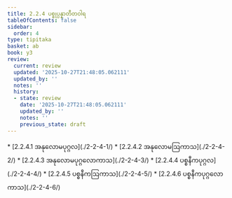 ```yaml
---
title: 2.2.4 ပစ္စုပ္ပန္နာတီတဝါရ
tableOfContents: false
sidebar:
  order: 4
type: tipitaka
basket: ab
book: y3
review:
  current: review
  updated: '2025-10-27T21:48:05.062111'
  updated_by: ''
  notes: ''
  history:
  - state: review
    date: '2025-10-27T21:48:05.062111'
    updated_by: ''
    notes: ''
    previous_state: draft
---
```



<ReviewStatus review={frontmatter.review} showDetails={true} />

<HypothesisAnnotation frontmatter={frontmatter} />

<DynamicBreadcrumb />



<TableOfContents book="y3" section="2.2.4">
* [2.2.4.1 အနုလောမပုဂ္ဂလ](./2-2-4-1/)
* [2.2.4.2 အနုလောမဩကာသ](./2-2-4-2/)
* [2.2.4.3 အနုလောမပုဂ္ဂလောကာသ](./2-2-4-3/)
* [2.2.4.4 ပစ္စနီကပုဂ္ဂလ](./2-2-4-4/)
* [2.2.4.5 ပစ္စနီကဩကာသ](./2-2-4-5/)
* [2.2.4.6 ပစ္စနီကပုဂ္ဂလောကာသ](./2-2-4-6/)
</TableOfContents>